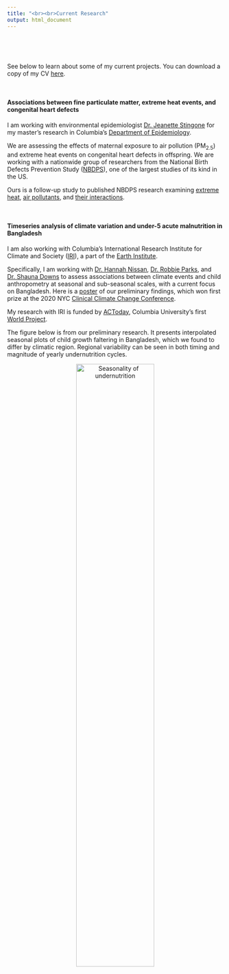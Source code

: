 ```yaml
---
title: "<br><br>Current Research"
output: html_document
---
```


<style>
.main-container {
  max-width: 90%;
  margin-left: 0.9;
  margin-right: auto;
}
</style>

&nbsp;

&nbsp;

See below to learn about some of my current projects. You can download a copy of my CV [here](./files/cv.pdf).

&nbsp;

#### **Associations between fine particulate matter, extreme heat events, and congenital heart defects**  
I am working with environmental epidemiologist [Dr. Jeanette Stingone](https://www.mailman.columbia.edu/people/our-faculty/js5406) for my master's research in Columbia's [Department of Epidemiology](https://www.mailman.columbia.edu/academics/departments/epidemiology). 

We are assessing the effects of maternal exposure to air pollution (PM~2.5~) and extreme heat events on congenital heart defects in offspring. We are working with a nationwide group of researchers from the National Birth Defects Prevention Study ([NBDPS](https://www.cdc.gov/ncbddd/birthdefects/nbdps.html)), one of the largest studies of its kind in the US.

Ours is a follow-up study to published NBDPS research examining [extreme heat](https://pubmed.ncbi.nlm.nih.gov/29886237/), [air pollutants](https://pubmed.ncbi.nlm.nih.gov/24727555/), and [their interactions](https://www.ncbi.nlm.nih.gov/pmc/articles/PMC7004451/).

&nbsp;

#### **Timeseries analysis of climate variation and under-5 acute malnutrition in Bangladesh**
I am also working with Columbia's International Research Institute for Climate and Society ([IRI](https://iri.columbia.edu)), a part of the [Earth Institute](https://www.earth.columbia.edu/).

Specifically, I am working with [Dr. Hannah Nissan](http://www.lse.ac.uk/GranthamInstitute/profile/hannah-nissan/), [Dr. Robbie Parks](https://robbiemparks.github.io/), and [Dr. Shauna Downs](https://sph.rutgers.edu/concentrations/urban-global-public-health/faculty-member.php?id=92701) to assess associations between climate events and child anthropometry at seasonal and sub-seasonal scales, with a current focus on Bangladesh. Here is a [poster](./files/poster.pdf) of our preliminary findings, which won first prize at the 2020 NYC [Clinical Climate Change Conference](https://clinicalclimatechange.com/2020).

My research with IRI is funded by [ACToday](https://worldprojects.columbia.edu/content/actoday), Columbia University's first [World Project](https://worldprojects.columbia.edu/).

The figure below is from our preliminary research. It presents interpolated seasonal plots of child growth faltering in Bangladesh, which we found to differ by climatic region. Regional variability can be seen in both timing and magnitude of yearly undernutrition cycles.

<center>
<img src="images/bangla_map_figure.svg" alt="Seasonality of undernutrition" style="width:60%" align="center">
</center>

&nbsp;
&nbsp;
